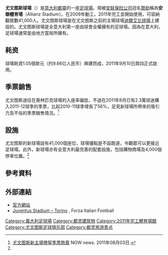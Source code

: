{{noteTA|G1=Football|G2=意甲
|1=zh-hans:尤文图斯;zh-hk:祖雲達斯;zh-tw:尤文圖斯;
|2=zh-hans:都灵;zh-hk:都靈;zh-tw:都靈;
|3=zh-hans:德尔·阿尔卑; zh-hant:迪爾艾比;
}}
{{Other uses|安聯球場}}
{{Infobox_Stadium
| stadium_name        = 尤文图斯球場<br />Juventus Stadium
| nickname            =
| image               = Juventus v Real Madrid, Champions League, Stadium, Turin, 2013.jpg
| caption             ='''[[歐洲足協足球場分類|欧洲足联足球场]]''' {{rating|4}}
| fullname            =
| location            = [[意大利|意大利]][[都靈|都靈]]
| coordinates         = {{coord|45|6|34|N|7|38|28|E|type:landmark|display=inline,title}}
| broke_ground        = 2009年3月1日
| opened              = 2011年9月8日
| renovated           =
| owner               = [[尤文图斯足球俱乐部|祖雲達斯足球俱樂部]]
| operator            = [[尤文图斯足球俱乐部|祖雲達斯足球俱樂部]]
| construction_cost   = 1億另500萬[[歐元|歐元]]
| architect           = Hernando Suarez<br />Gino Zavanella<br />{{tsl|en|Giorgetto Giugiaro}}
| project_manager     =
| structural engineer = Francesco Ossola<br />Massimo Majowiecki
| surface             = 草地
| tenants             = [[尤文图斯足球俱乐部|祖雲達斯]]（2011-）<br/>[[意大利国家足球队|意大利]] (部份比赛)
| seating_capacity    = 41,507
| dimensions          =105 m × 68 m
}}

'''尤文图斯球場'''（{{lang-en|Juventus Stadium}}）是[[意大利|意大利]][[都靈|都靈]]的一座[[足球場|足球場]]。現被[[安联|安联保险公司]]冠名[[贊助|贊助]]稱為'''安聯體育場'''（Allianz Stadium）。在2009年動工，2011年完工並開始使用，可容納觀眾數41,000人。尤文图斯球場是在尤文图斯之前的主場球場[[迪爾艾比球場|迪爾艾比球場]]上建設的。尤文图斯球場是全意大利第一座由球會全權擁有的足球場。因為在意大利，足球場通常是由地方當局所擁有。

== 耗资 ==
球場耗資1.05億歐元（约9.66亿人民币）興建而成，2011年9月10日周四正式啟用。

== 季票銷售 ==
尤文图斯過往在奧林匹克球場的入座率偏低，不過在2011年8月已有2.3萬球迷購入2011-12球季的季票，比起2010-11球季增長了56%，足見新球場所帶來的吸引力及不俗的季票銷售情況。<ref name="newstadiumtic">[http://news.now.com/home/sports/player?newsId=139799737 尤文图斯新主場帶挈季票熱賣] {{Wayback|url=http://news.now.com/home/sports/player?newsId=139799737 |date=20160304214603 }} NOW news. 2011年08月03日.</ref>

== 設施 ==
尤文图斯的新球場設有41,000個座位，球場優點是不設跑道，令觀眾可以更接近足球場。此外，新球場亦有全意大利最完善的配套設施，包括購物商場及4,000個停車位置。<ref name="newstadiumtic" />

== 參考資料 ==
{{reflist}}

== 外部連結 ==
*[https://web.archive.org/web/20110913151243/http://www.ilnuovostadiodellajuventus.com/Pages/Default.aspx 官方網站] {{it icon}}
*[https://forzaitalianfootball.com/2012/08/juventus-stadium-torino/ Juventus Stadium – Torino] {{Wayback|url=https://forzaitalianfootball.com/2012/08/juventus-stadium-torino/ |date=20161225140747 }}, Forza Italian Football

[[Category:義大利足球場|Category:義大利足球場]]
[[Category:都灵建筑物|Category:都灵建筑物]]
[[Category:2011年完工體育場館|Category:2011年完工體育場館]]
[[Category:尤文图斯足球俱乐部|Category:尤文图斯足球俱乐部]]
[[Category:都灵旅游景点|Category:都灵旅游景点]]